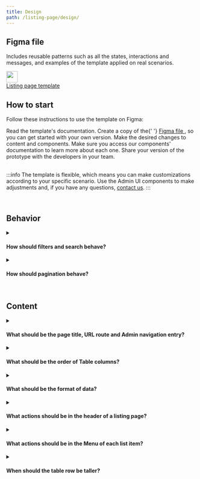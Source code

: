 ```yaml
---
title: Design
path: /listing-page/design/
---
```



## Figma file

Includes reusable patterns such as all the states, interactions and messages, and examples of the template applied on real scenarios.

<div className={csx({ border: '$neutral', padding: '20px' })}>
  <Columns>
    <Column units={0.5}>
      <div className={csx({ padding: 1 })}>
        <a href="https://www.figma.com/file/nEoSg6f8uuwSslJhwS4AQT/Listing-Page-Template?node-id=492%3A216213">
          <img
            src="https://user-images.githubusercontent.com/77292838/190273217-c19158d0-f00c-4dda-9a03-42e124f85dc5.png"
            width="30em"
          ></img>
        </a>
      </div>
    </Column>
    <Column units={10.5}>
      <div className={csx({ padding: 7 })}>
        <a
          href="https://www.figma.com/file/nEoSg6f8uuwSslJhwS4AQT/Listing-Page-Template?node-id=492%3A216213"
          csx={{ float: 'left' }}
        >
          Listing page template
        </a>
      </div>
    </Column>
    <Column units={1}>
      <div className={csx({ padding: 7 })}>
        <a href="https://www.figma.com/file/nEoSg6f8uuwSslJhwS4AQT/Listing-Page-Template?node-id=492%3A216213">
          <IconArrowUpRight csx={{ float: 'right' }} />
        </a>
      </div>
    </Column>
  </Columns>
</div>

## How to start

Follow these instructions to use the template on Figma:

<OrderedList>
  <OrderedListItem>Read the template's documentation.</OrderedListItem>
  <OrderedListItem>
    Create a copy of the{' '}
    <a href="https://www.figma.com/file/nEoSg6f8uuwSslJhwS4AQT/Listing-Page-Template?node-id=492%3A216213">
      Figma file
    </a>
    , so you can get started with your own version.
  </OrderedListItem>
  <OrderedListItem>
    Make the desired changes to content and components. Make sure you access our
    components' documentation to learn more about each one.
  </OrderedListItem>
  <OrderedListItem>
    Share your version of the prototype with the developers in your team.
  </OrderedListItem>
</OrderedList>

<br />
<br />

:::info
The template is flexible, which means you can make customizations according to your specific scenario. Use the Admin UI components to make adjustments and, if you have any questions, [contact us](https://admin-ui.vercel.app/documentation/introduction/contact-us).
:::

<br />

## Behavior

<details>
  <summary>
    <h4>How should filters and search behave?</h4>
  </summary>
  <div>
    <ul>
      <li>
        Order filters by their usage but keep those with predefined values
        first.
      </li>
      <li>
        Support searching for all list properties that users expect, so as not
        to require instructions.
      </li>
      <li>
        Add query parameters, such as search query and sort order, to the URL so
        users can bookmark and share their view with others.
      </li>
      <li>
        Go to the the{' '}
        <a href="https://admin-ui.vercel.app/components/data-view">DataView</a>{' '}
        documentation for more details.
      </li>
    </ul>
  </div>
</details>

<details>
  <summary>
    <h4>How should pagination behave?</h4>
  </summary>
  <div>
    <ul>
      <li>
        Retrieve list items for the previous or next page starting from the set
        of items currently being viewed.
      </li>
      <li>
        Update list items only upon user action, such as changing the filters or
        pressing a refresh button.
      </li>
      <li>
        Go to the the{' '}
        <a href="https://admin-ui.vercel.app/components/data-view">DataView</a>{' '}
        documentation for more details.
      </li>
    </ul>
  </div>
</details>

<br />

## Content

<details>
  <summary>
    <h4>
      What should be the page title, URL route and Admin navigation entry?
    </h4>
  </summary>
  <div>
    <ul>
      <li>
        Include the name of the object that is being listed in the page title,
        URL route and Admin navigation entry.
      </li>
      <li>
        Use only nouns in the plural form and in title case, such as{' '}
        <em>Products</em> and <em>Orders</em>.
      </li>
      <li>
        Do not add a prefix, such as <em>All Products</em>, or a suffix, such as{' '}
        <em>Orders listing</em>.
      </li>
    </ul>
  </div>
</details>

<details>
  <summary>
    <h4>What should be the order of Table columns?</h4>
  </summary>
  <div>
    <ul>
      <li>
        Position properties that identify list items first, such as{' '}
        <em>Name</em> and <em>ID</em>.
      </li>
      <li>
        Position the Menu as the last column and immediately before it a tag
        with the item’s status, when it exists.
      </li>
    </ul>
  </div>
</details>

<details>
  <summary>
    <h4>What should be the format of data?</h4>
  </summary>
  <p>
    Dates and values should be in the most common format according to each
    location. Go to the{' '}
    <a href="https://admin-ui.vercel.app/components/table">
      Table documentation
    </a>{' '}
    to learn more about our patterns.
  </p>
</details>

<details>
  <summary>
    <h4>What actions should be in the header of a listing page?</h4>
  </summary>
  <div>
    <ul>
      <li>
        Lists of objects should include a primary action to create items with
        the name of the listed object, such as <em>Create product</em>.
      </li>
      <li>Lists of records should not include any actions in their header.</li>
    </ul>
  </div>
</details>

<details>
  <summary>
    <h4>What actions should be in the Menu of each list item?</h4>
  </summary>
  <div>
    <p>
      The <a href="https://admin-ui.vercel.app/components/table">Menu</a> should
      include actions related to the list item globally, also present in the
      header of its internal page, such as <em>Duplicate</em> and{' '}
      <em>Export</em>. It should also include a copy button next to frequently
      copied data.
    </p>
  </div>
</details>

<details>
  <summary>
    <h4>When should the table row be taller?</h4>
  </summary>
  <div>
    <p>
      The table row height should only be taller when there is content that
      occupies the additional space. It is not recommended to customize the
      table row height for aesthetic and standardization reasons.
    </p>
  </div>
</details>
